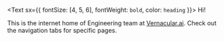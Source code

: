 <Text sx={{ fontSize: [4, 5, 6], fontWeight: `bold`, color: `heading` }}>
  Hi!
</Text>

This is the internet home of Engineering team at
[Vernacular.ai](https://vernacular.ai/). Check out the navigation tabs for
specific pages.
